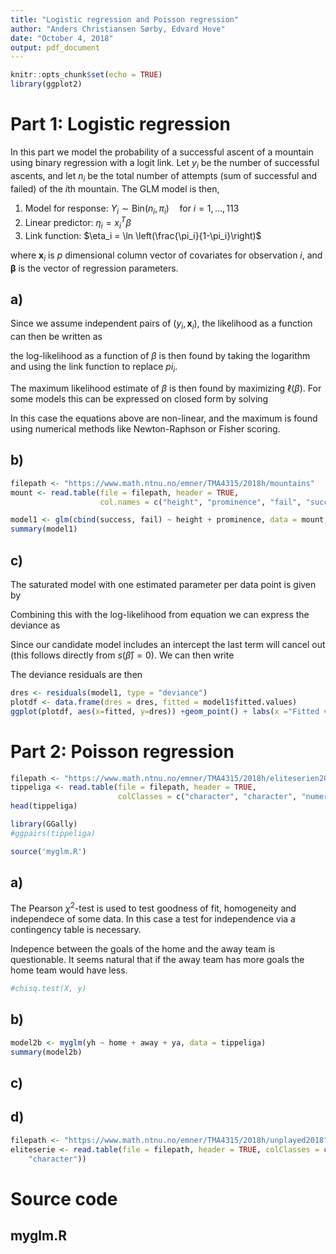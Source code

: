 ```yaml
---
title: "Logistic regression and Poisson regression"
author: "Anders Christiansen Sørby, Edvard Hove"
date: "October 4, 2018"
output: pdf_document
---
```


```r
knitr::opts_chunk$set(echo = TRUE)
library(ggplot2)
```

# Part 1: Logistic regression

In this part we model the probability of a successful ascent of a mountain using binary regression with a logit link.
Let $y_i$ be the number of successful ascents, and let $n_i$ be the total number of attempts (sum of successful and failed) of the $i$th mountain.
The GLM model is then,

1. Model for response: $Y_i \sim \text{Bin}(n_i, \pi_i) \quad \text{for} \  i = 1,\ldots,113$
2. Linear predictor: $\eta_i=x^T_i\beta$
3. Link function: $\eta_i = \ln \left(\frac{\pi_i}{1-\pi_i}\right)$

where $\mathbf{x}_i$ is $p$ dimensional column vector of covariates for observation $i$, and $\boldsymbol\beta$ is the vector of regression parameters.

## a)

Since we assume independent pairs of $(y_i,\mathbf{x}_i)$, the likelihood as a function can then be written as

\begin{align}
L(\beta) = \prod_{i=1}^n\pi_i^{y_i}(1-\pi_i)^{1-y_i}
\end{align}

the log-likelihood as a function of $\beta$ is then found by taking the logarithm and using the link function to replace $pi_i$.

\begin{align}
\label{eq:loglik}
\ell(\beta) &= \sum_{i=1}^n y_i \ln \pi_i + (1-y_i) \ln (1-\pi_i) \\
&= \sum_{i=1}^n y_i \ln \left(\frac{\pi_i}{1-\pi_i}\right) + \ln(1-\pi_i) \\
&= \sum_{i=1}^n y_i \mathbf{x}_i \beta - \ln(1+e^{\mathbf{x}_i \beta})
\end{align}

The maximum likelihood estimate of $\beta$ is then found by maximizing $\ell(\beta)$.
For some models this can be expressed on closed form by solving 

\begin{align}
s(\hat \beta) = \frac{\partial \ell(\hat \beta)}{\partial \beta} = 0
\end{align}

In this case the equations above are non-linear, and the maximum is found using numerical methods like Newton-Raphson or Fisher scoring.

## b)

```r
filepath <- "https://www.math.ntnu.no/emner/TMA4315/2018h/mountains"
mount <- read.table(file = filepath, header = TRUE, 
                    col.names = c("height", "prominence", "fail", "success"))
```

```r
model1 <- glm(cbind(success, fail) ~ height + prominence, data = mount, family = "binomial")
summary(model1)
```



## c)

The saturated model with one estimated parameter per data point is given by

\begin{align*}
\tilde{\lambda}_i = y_i.
\end{align*}

Combining this with the log-likelihood from equation \eqref{eq:loglik} we can express the deviance as

\begin{align*}
D &= -2(\ell(\hat \lambda)-\ell(\tilde{\lambda})) \\
&= 2 \sum_{i=1}^n \left(y_i(\ln y_i - \ln \hat{y}_i)-(y_i-\hat{y}_i)\right).
\end{align*}

Since our candidate model includes an intercept the last term will cancel out (this follows directly from $s(\hat \beta ) = 0$). We can then write

\begin{align*}
D=2\sum_{i=1}^n y_i \ln \frac{y_i}{\hat{y}_i} = \sum_{i=1}^n D_i,
\end{align*}

The deviance residuals are then 

\begin{align*}
d_i = \text{sign}(y_i-\hat{y}_i)\sqrt{D_i} =\text{sign}(y_i-\hat{y}_i)\sqrt{2\ln \frac{y_i}{\hat{y}_i}}
\end{align*}


```r
dres <- residuals(model1, type = "deviance")
plotdf <- data.frame(dres = dres, fitted = model1$fitted.values)
ggplot(plotdf, aes(x=fitted, y=dres)) +geom_point() + labs(x ="Fitted values", y="Deviance residuals" )
```



# Part 2: Poisson regression


```r
filepath <- "https://www.math.ntnu.no/emner/TMA4315/2018h/eliteserien2018"
tippeliga <- read.table(file = filepath, header = TRUE,
                        colClasses = c("character", "character", "numeric", "numeric"))
head(tippeliga)
```
```r
library(GGally)
#ggpairs(tippeliga)
```

```r
source('myglm.R')
```

## a)

The Pearson $\chi^2$-test is used to test goodness of fit, homogeneity and independece of some data. In this case a test for independence via a contingency table is necessary. 

Indepence between the goals of the home and the away team is questionable. It seems natural that if the away team has more goals the home team would have less. 

```r

#chisq.test(X, y)
```

## b)
```r
model2b <- myglm(yh ~ home + away + ya, data = tippeliga)
summary(model2b)
```

## c)



## d)

```r
filepath <- "https://www.math.ntnu.no/emner/TMA4315/2018h/unplayed2018"
eliteserie <- read.table(file = filepath, header = TRUE, colClasses = c("character", 
    "character"))
```

# Source code
## myglm.R
```r
```